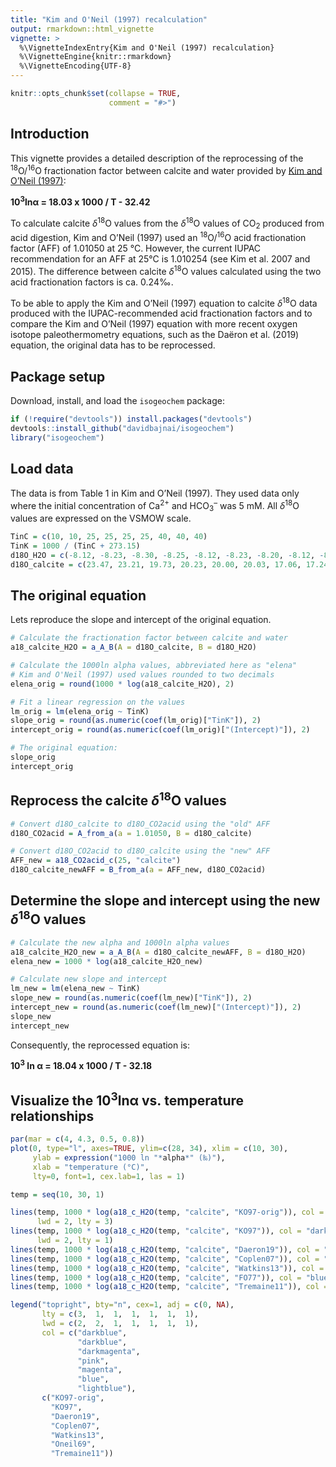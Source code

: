 ```yaml
---
title: "Kim and O'Neil (1997) recalculation"
output: rmarkdown::html_vignette
vignette: >
  %\VignetteIndexEntry{Kim and O'Neil (1997) recalculation}
  %\VignetteEngine{knitr::rmarkdown}
  %\VignetteEncoding{UTF-8}
---
```


```r
knitr::opts_chunk$set(collapse = TRUE,
                      comment = "#>")
```

## Introduction

This vignette provides a detailed description of the reprocessing of the <sup>18</sup>O/<sup>16</sup>O fractionation factor between calcite and water provided by [Kim and O'Neil (1997)](https://doi.org/10.1016/S0016-7037(97)00169-5):

**10<sup>3</sup>ln&alpha; = 18.03 x 1000 / T - 32.42**

To calculate calcite *δ*<sup>18</sup>O values from the *δ*<sup>18</sup>O values of CO<sub>2</sub> produced from acid digestion, Kim and O'Neil (1997) used an <sup>18</sup>O/<sup>16</sup>O acid fractionation factor (AFF) of 1.01050 at 25 °C. However, the current IUPAC recommendation for an AFF at 25°C is 1.010254 (see Kim et al. 2007 and 2015). The difference between calcite *δ*<sup>18</sup>O values calculated using the two acid fractionation factors is ca. 0.24‰.

To be able to apply the Kim and O'Neil (1997) equation to calcite *δ*<sup>18</sup>O data produced with the IUPAC-recommended acid fractionation factors and to compare the Kim and O'Neil (1997) equation with more recent oxygen isotope paleothermometry equations, such as the Daëron et al. (2019) equation, the original data has to be reprocessed.

## Package setup

Download, install, and load the `isogeochem` package:

```r
if (!require("devtools")) install.packages("devtools")
devtools::install_github("davidbajnai/isogeochem")
library("isogeochem")
```

## Load data

The data is from Table 1 in Kim and O'Neil (1997). They used data only where the initial concentration of Ca<sup>2+</sup> and HCO<sub>3</sub><sup>–</sup> was 5 mM. All *δ*<sup>18</sup>O values are expressed on the VSMOW scale.

```r
TinC = c(10, 10, 25, 25, 25, 25, 40, 40, 40)
TinK = 1000 / (TinC + 273.15)
d18O_H2O = c(-8.12, -8.23, -8.30, -8.25, -8.12, -8.23, -8.20, -8.12, -8.23)
d18O_calcite = c(23.47, 23.21, 19.73, 20.23, 20.00, 20.03, 17.06, 17.24, 17.01)
```

## The original equation

Lets reproduce the slope and intercept of the original equation.

```r
# Calculate the fractionation factor between calcite and water
a18_calcite_H2O = a_A_B(A = d18O_calcite, B = d18O_H2O)

# Calculate the 1000ln alpha values, abbreviated here as "elena"
# Kim and O'Neil (1997) used values rounded to two decimals
elena_orig = round(1000 * log(a18_calcite_H2O), 2)

# Fit a linear regression on the values 
lm_orig = lm(elena_orig ~ TinK)
slope_orig = round(as.numeric(coef(lm_orig)["TinK"]), 2)
intercept_orig = round(as.numeric(coef(lm_orig)["(Intercept)"]), 2)

# The original equation:
slope_orig
intercept_orig
```

## Reprocess the calcite *δ*<sup>18</sup>O values

```r
# Convert d18O_calcite to d18O_CO2acid using the "old" AFF
d18O_CO2acid = A_from_a(a = 1.01050, B = d18O_calcite)

# Convert d18O_CO2acid to d18O_calcite using the "new" AFF
AFF_new = a18_CO2acid_c(25, "calcite")
d18O_calcite_newAFF = B_from_a(a = AFF_new, d18O_CO2acid)
```

## Determine the slope and intercept using the new *δ*<sup>18</sup>O values

```r
# Calculate the new alpha and 1000ln alpha values
a18_calcite_H2O_new = a_A_B(A = d18O_calcite_newAFF, B = d18O_H2O)
elena_new = 1000 * log(a18_calcite_H2O_new)

# Calculate new slope and intercept
lm_new = lm(elena_new ~ TinK)
slope_new = round(as.numeric(coef(lm_new)["TinK"]), 2)
intercept_new = round(as.numeric(coef(lm_new)["(Intercept)"]), 2)
slope_new
intercept_new
```

Consequently, the reprocessed equation is:

**10<sup>3</sup> ln &alpha; = 18.04 x 1000 / T - 32.18**

## Visualize the 10<sup>3</sup>ln&alpha; vs. temperature relationships

```r
par(mar = c(4, 4.3, 0.5, 0.8))
plot(0, type="l", axes=TRUE, ylim=c(28, 34), xlim = c(10, 30),
     ylab = expression("1000 ln "*alpha*" (‰)"),
     xlab = "temperature (°C)",
     lty=0, font=1, cex.lab=1, las = 1)

temp = seq(10, 30, 1)

lines(temp, 1000 * log(a18_c_H2O(temp, "calcite", "KO97-orig")), col = "darkblue",
      lwd = 2, lty = 3)
lines(temp, 1000 * log(a18_c_H2O(temp, "calcite", "KO97")), col = "darkblue",
      lwd = 2, lty = 1)
lines(temp, 1000 * log(a18_c_H2O(temp, "calcite", "Daeron19")), col = "darkmagenta")
lines(temp, 1000 * log(a18_c_H2O(temp, "calcite", "Coplen07")), col = "pink")
lines(temp, 1000 * log(a18_c_H2O(temp, "calcite", "Watkins13")), col = "magenta")
lines(temp, 1000 * log(a18_c_H2O(temp, "calcite", "FO77")), col = "blue")
lines(temp, 1000 * log(a18_c_H2O(temp, "calcite", "Tremaine11")), col = "lightblue")

legend("topright", bty="n", cex=1, adj = c(0, NA),
       lty = c(3,  1,  1,  1,  1,  1,  1),
       lwd = c(2,  2,  1,  1,  1,  1,  1), 
       col = c("darkblue",
               "darkblue",
               "darkmagenta",
               "pink",
               "magenta",
               "blue",
               "lightblue"),
       c("KO97-orig",
         "KO97",
         "Daeron19",
         "Coplen07",
         "Watkins13",
         "Oneil69",
         "Tremaine11"))
```
